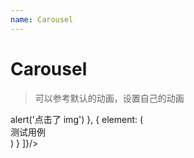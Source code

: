 ```yaml
---
name: Carousel
---
```



# Carousel

> 可以参考默认的动画，设置自己的动画

<PropsTable of={Carousel} />

<Playground>
  <Carousel
    styleConfig={{
      width: 500,
      height: 200
    }}
    carouselItems={[
      {
        imgUrl: 'https://tse1.mm.bing.net/th?id=OIP.2r73X7SmOy1zmFh_2YhbTwHaHa&pid=Api',
        action: () => alert('点击了 img')
      },
      {
        element: (
          <div>测试用例</div>
        )
      }
    ]}/>
</Playground>
